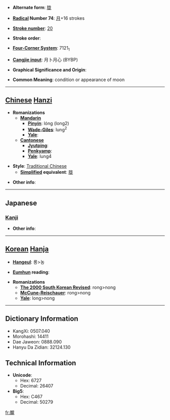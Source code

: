 * '''Alternate form''': [[胧]]

* '''[[Wiktionary:Chinese radical index| Radical]] Number 74''': [[Wiktionary:Chinese radical index 月|月]]+16 strokes

* '''[[Wiktionary:Chinese total strokes index|Stroke number]]''': [[Wiktionary:Chinese total strokes index 20|20]]

* '''Stroke order''': 

* '''[[Wiktionary:Chinese four corner index|Four-Corner System]]''': 7121<sub>1</sub>

* '''[[Wiktionary:Chinese Cangjie index|Cangjie input]]''': 月卜月心 (BYBP)

* '''Graphical Significance and Origin''': 

* '''Common Meaning''': condition or appearance of moon

----

== [[Chinese]] [[Hanzi]] ==

* '''Romanizations'''
** '''[[Mandarin]]'''
*** '''[[Pinyin]]''': lóng (long2)
*** '''[[Wade-Giles]]''': lung<sup>2</sup>
*** '''[[Yale]]''': 
** '''[[Cantonese]]'''
*** '''[[Jyutping]]''':
*** '''[[Penkyamp]]''': 
*** '''[[Yale]]''': lung4

* '''Style''': [[Traditional Chinese]] 
** '''[[Simplified Chinese|Simplified]] equivalent''': [[胧]]

* '''Other info''': 

----

==Japanese==
===[[Kanji]]===
{{kanji|on readings=[[ろう]] (rō)
|kun readings=[[おぼろ]] (oboro)
}}

* '''Other info''':  

----

== [[Korean]] [[Hanja]] ==

* '''[[Hangeul]]''': 롱>농

* '''[[Eumhun]] reading''': 

* '''Romanizations'''
** '''[[The 2000 South Korean Revised Romanization|The 2000 South Korean Revised]]''': rong>nong
** '''[[McCune-Reischauer]]''': rong>nong
** '''[[Yale]]''': long>nong

----

== Dictionary Information ==

* KangXi: 0507.040
* Morohashi: 14411
* Dae Jaweon: 0888.090
* Hanyu Da Zidian: 32124.130

== Technical Information ==

* '''Unicode''':
** Hex: 6727
** Decimal: 26407
* '''Big5''':
** Hex: C467
** Decimal: 50279

[[fr:朧]]